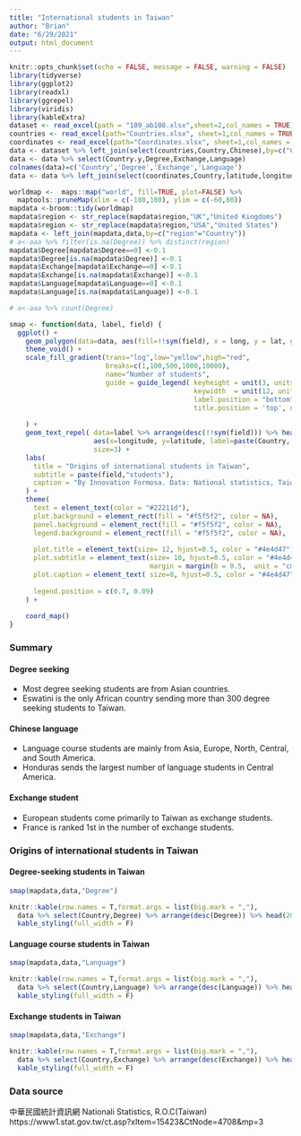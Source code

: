 ```yaml
---
title: "International students in Taiwan"
author: "Brian"
date: "6/29/2021"
output: html_document
---
```


```r
knitr::opts_chunk$set(echo = FALSE, message = FALSE, warning = FALSE)
library(tidyverse)
library(ggplot2)
library(readxl)
library(ggrepel)
library(viridis)
library(kableExtra)
dataset <- read_excel(path = "109_ab108.xlsx",sheet=2,col_names = TRUE)
countries <- read_excel(path="Countries.xlsx", sheet=1,col_names = TRUE)
coordinates <- read_excel(path="Coordinates.xlsx", sheet=1,col_names = TRUE)
data <- dataset %>% left_join(select(countries,Country,Chinese),by=c("Country"="Chinese"))
data <- data %>% select(Country.y,Degree,Exchange,Language)
colnames(data)=c('Country','Degree','Exchange','Language')
data <- data %>% left_join(select(coordinates,Country,latitude,longitude),coordinates,by='Country')

worldmap <-  maps::map("world", fill=TRUE, plot=FALSE) %>%
  maptools::pruneMap(xlim = c(-180,180), ylim = c(-60,80))
mapdata <-broom::tidy(worldmap)
mapdata$region <- str_replace(mapdata$region,"UK","United Kingdoms")
mapdata$region <- str_replace(mapdata$region,"USA","United States")
mapdata <- left_join(mapdata,data,by=c("region"="Country"))
# a<-aaa %>% filter(is.na(Degree)) %>% distinct(region)
mapdata$Degree[mapdata$Degree==0] <-0.1
mapdata$Degree[is.na(mapdata$Degree)] <-0.1
mapdata$Exchange[mapdata$Exchange==0] <-0.1
mapdata$Exchange[is.na(mapdata$Exchange)] <-0.1
mapdata$Language[mapdata$Language==0] <-0.1
mapdata$Language[is.na(mapdata$Language)] <-0.1

# a<-aaa %>% count(Degree)

smap <- function(data, label, field) {
  ggplot() +
    geom_polygon(data=data, aes(fill=!!sym(field), x = long, y = lat, group = group),color="grey",size=0.1) +
    theme_void() +
    scale_fill_gradient(trans="log",low="yellow",high="red",
                        breaks=c(1,100,500,1000,10000),
                        name="Number of students",
                        guide = guide_legend( keyheight = unit(3, units = "mm"),
                                              keywidth  = unit(12, units = "mm"),
                                              label.position = "bottom",
                                              title.position = 'top', nrow=1)
                        
    ) +
    geom_text_repel( data=label %>% arrange(desc(!!sym(field))) %>% head(16),
                     aes(x=longitude, y=latitude, label=paste(Country,!!sym(field))),
                     size=3) +
    labs(
      title = "Origins of international students in Taiwan",
      subtitle = paste(field,"students"),
      caption = "By Innovation Formosa. Data: National statistics, Taiwan"
    ) +
    theme(
      text = element_text(color = "#22211d"),
      plot.background = element_rect(fill = "#f5f5f2", color = NA),
      panel.background = element_rect(fill = "#f5f5f2", color = NA),
      legend.background = element_rect(fill = "#f5f5f2", color = NA),
      
      plot.title = element_text(size= 12, hjust=0.5, color = "#4e4d47"),
      plot.subtitle = element_text(size= 10, hjust=0.5, color = "#4e4d47",
                                   margin = margin(b = 0.5,  unit = "cm")),
      plot.caption = element_text( size=8, hjust=0.5, color = "#4e4d47"),
      
      legend.position = c(0.7, 0.09)
    ) +
    
    coord_map()
}
```

### Summary

#### Degree seeking

- Most degree seeking students are from Asian countries.
- Eswatini is the only African country sending more than 300 degree seeking students to Taiwan.

#### Chinese language

- Language course students are mainly from Asia, Europe, North, Central, and South America.
- Honduras sends the largest number of language students in Central America.

#### Exchange student

- European students come primarily to Taiwan as exchange students.
- France is ranked 1st in the number of exchange students.

### Origins of international students in Taiwan

#### Degree-seeking students in Taiwan

```r
smap(mapdata,data,"Degree")
```

```r
knitr::kable(row.names = T,format.args = list(big.mark = ","),
  data %>% select(Country,Degree) %>% arrange(desc(Degree)) %>% head(20)) %>%
  kable_styling(full_width = F)
```

#### Language course students in Taiwan

```r
smap(mapdata,data,"Language")
```

```r
knitr::kable(row.names = T,format.args = list(big.mark = ","),
  data %>% select(Country,Language) %>% arrange(desc(Language)) %>% head(20)) %>%
  kable_styling(full_width = F)
```

#### Exchange students in Taiwan

```r
smap(mapdata,data,"Exchange")
```

```r
knitr::kable(row.names = T,format.args = list(big.mark = ","),
  data %>% select(Country,Exchange) %>% arrange(desc(Exchange)) %>% head(20)) %>%
  kable_styling(full_width = F)
```

### Data source

中華民國統計資訊網 Nationali Statistics, R.O.C(Taiwan)
https://www1.stat.gov.tw/ct.asp?xItem=15423&CtNode=4708&mp=3

